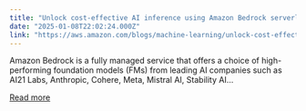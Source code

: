 ```yaml
---
title: "Unlock cost-effective AI inference using Amazon Bedrock serverless capabilities with an Amazon SageMaker trained model"
date: "2025-01-08T22:02:24.000Z"
link: "https://aws.amazon.com/blogs/machine-learning/unlock-cost-effective-ai-inference-using-amazon-bedrock-serverless-capabilities-with-an-amazon-sagemaker-trained-model/"
---
```


Amazon Bedrock is a fully managed service that offers a choice of high-performing foundation models (FMs) from leading AI companies such as AI21 Labs, Anthropic, Cohere, Meta, Mistral AI, Stability AI...

[Read more](https://aws.amazon.com/blogs/machine-learning/unlock-cost-effective-ai-inference-using-amazon-bedrock-serverless-capabilities-with-an-amazon-sagemaker-trained-model/)
